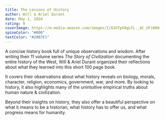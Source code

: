 ```yaml
---
title: The Lessons of History
author: Will & Ariel Durant
date: May 1, 2024
rating: 9
coverImage: https://m.media-amazon.com/images/I/61hTpG9gLFL._AC_UF1000,1000_QL80_DpWeblab_.jpg
spineColor: "#000"
textColor: "#20B7E1"
---
```


A concise history book full of unique observations and wisdom. After writing their 11 volume series _The Story of Civilization_ documenting the entire history of the West, Will & Ariel Durant organized their reflections about what they learned into this short 100 page book.

It covers their observations about what history reveals on biology, morals, character, religion, economics, government, war, and more. By looking to history, it also highlights many of the unintuitive empirical truths about human nature & civilization.

Beyond their insights on history, they also offer a beautiful perspective on what it means to be a historian, what history has to offer us, and what progress means for humanity.
